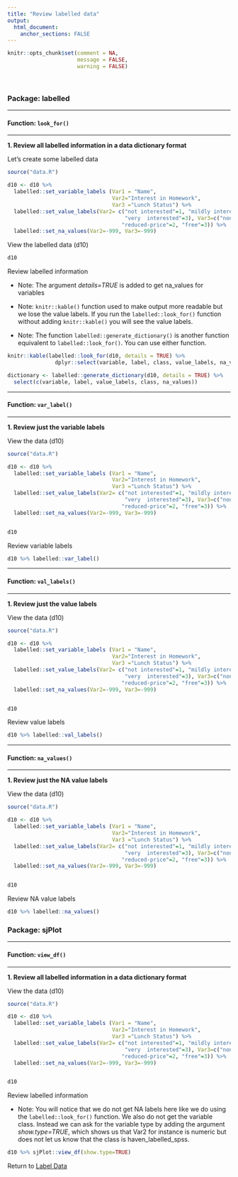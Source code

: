 ```yaml
---
title: "Review labelled data"
output: 
  html_document:
    anchor_sections: FALSE
---
```


```r
knitr::opts_chunk$set(comment = NA,
                      message = FALSE,
                      warning = FALSE)
```

<br>


### Package: labelled

---

#### Function: `look_for()`

---

**1\. Review all labelled information in a data dictionary format**

Let's create some labelled data

```r

source("data.R")

```


```r

d10 <- d10 %>%
  labelled::set_variable_labels (Var1 = "Name", 
                                 Var2="Interest in Homework", 
                                 Var3 ="Lunch Status") %>%
  labelled::set_value_labels(Var2= c("not interested"=1, "mildly interested"=2, 
                                     "very  interested"=3), Var3=c("none"=1, 
                                    "reduced-price"=2, "free"=3)) %>%
  labelled::set_na_values(Var2=-999, Var3=-999)

```


View the labelled data (d10)

```r

d10

```

Review labelled information

* Note: The argument *details=TRUE* is added to get na_values for variables

* Note: `knitr::kable()` function used to make output more readable but we lose the value labels. If you run the `labelled::look_for()` function without adding `knitr::kable()` you will see the value labels.

* Note: The function `labelled::generate_dictionary()` is another function equivalent to `labelled::look_for()`. You can use either function.

```r

knitr::kable(labelled::look_for(d10, details = TRUE) %>% 
               dplyr::select(variable, label, class, value_labels, na_values))

```

```r

dictionary <- labelled::generate_dictionary(d10, details = TRUE) %>%
  select(c(variable, label, value_labels, class, na_values))

```

---

#### Function: `var_label()`

---

**1\. Review just the variable labels**

View the data (d10)

```r

source("data.R")

d10 <- d10 %>%
  labelled::set_variable_labels (Var1 = "Name", 
                                 Var2="Interest in Homework", 
                                 Var3 ="Lunch Status") %>%
  labelled::set_value_labels(Var2= c("not interested"=1, "mildly interested"=2, 
                                     "very  interested"=3), Var3=c("none"=1, 
                                    "reduced-price"=2, "free"=3)) %>%
  labelled::set_na_values(Var2=-999, Var3=-999)


d10
```

Review variable labels

```r

d10 %>% labelled::var_label()

```

---

#### Function: `val_labels()`

---

**1\. Review just the value labels**

View the data (d10)

```r

source("data.R")

d10 <- d10 %>%
  labelled::set_variable_labels (Var1 = "Name", 
                                 Var2="Interest in Homework", 
                                 Var3 ="Lunch Status") %>%
  labelled::set_value_labels(Var2= c("not interested"=1, "mildly interested"=2, 
                                     "very  interested"=3), Var3=c("none"=1, 
                                    "reduced-price"=2, "free"=3)) %>%
  labelled::set_na_values(Var2=-999, Var3=-999)


d10
```

Review value labels

```r

d10 %>% labelled::val_labels()

```

---

#### Function: `na_values()`

---

**1\. Review just the NA value labels**

View the data (d10)

```r

source("data.R")

d10 <- d10 %>%
  labelled::set_variable_labels (Var1 = "Name", 
                                 Var2="Interest in Homework", 
                                 Var3 ="Lunch Status") %>%
  labelled::set_value_labels(Var2= c("not interested"=1, "mildly interested"=2, 
                                     "very  interested"=3), Var3=c("none"=1, 
                                    "reduced-price"=2, "free"=3)) %>%
  labelled::set_na_values(Var2=-999, Var3=-999)


d10
```

Review NA value labels

```r

d10 %>% labelled::na_values()

```


### Package: sjPlot

---

#### Function: `view_df()`

---

**1\. Review all labelled information in a data dictionary format**

View the data (d10)

```r

source("data.R")

d10 <- d10 %>%
  labelled::set_variable_labels (Var1 = "Name", 
                                 Var2="Interest in Homework", 
                                 Var3 ="Lunch Status") %>%
  labelled::set_value_labels(Var2= c("not interested"=1, "mildly interested"=2, 
                                     "very  interested"=3), Var3=c("none"=1, 
                                    "reduced-price"=2, "free"=3)) %>%
  labelled::set_na_values(Var2=-999, Var3=-999)


d10
```

Review labelled information

* Note: You will notice that we do not get NA labels here like we do using the `labelled::look_for()` function. We also do not get the variable class. Instead we can ask for the variable type by adding the argument *show.type=TRUE*, which shows us that Var2 for instance is numeric but does not let us know that the class is haven_labelled_spss.

```r

d10 %>% sjPlot::view_df(show.type=TRUE)

```

Return to [Label Data](https://github.com/Cghlewis/data-wrangling-functions/wiki/Label Data)
